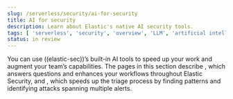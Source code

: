 ```yaml
---
slug: /serverless/security/ai-for-security
title: AI for security
description: Learn about Elastic's native AI security tools.
tags: [ 'serverless', 'security', 'overview', 'LLM', 'artificial intelligence' ]
status: in review
---
```

You can use ((elastic-sec))’s built-in AI tools to speed up your work and augment your team’s capabilities. The pages in this section describe <DocLink slug="docs/serverless/AI-for-security/ai-assistant.mdx"/>, which answers questions and enhances your workflows throughout Elastic Security, and <DocLink slug="/serverless/security/attack-discovery"/>, which speeds up the triage process by finding patterns and identifying attacks spanning multiple alerts. 